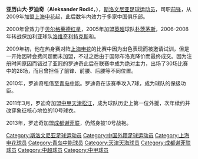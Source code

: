{{Infobox football biography
| playername = 罗迪奇
| image = Alexander Rodic 2011.jpg
| fullname = 亚历山大·罗迪奇
| englishfullname = Aleksander Rodic
| dateofbirth = {{birth date and age|1979|12|26}}
| cityofbirth = [[波斯尼亞杜比察|杜比察]]
| countryofbirth = [[南斯拉夫|前南斯拉夫]]
| height = {{height|m=1.86}} 
| currentclub = {{flagicon|CHN}} [[成都谢菲联|成都谢菲联]] 
| clubnumber = 10
| position = 前锋
| youthyears1 = 1989-1998年
| youthclubs1 = {{flagicon|SLO}} [[戈里察足球俱樂部|戈里察]]
| years1 = 1998-2000
| years2 = 2000
| years3 = 2001
| years4 = 2001-2002
| years5 = 2002-2004
| years6 = 2005
| years7 = 2005-2006
| years8 = 2006-2007
| years9 = 2007-2010
| years10 = 2009
| years11 = 2010
| years12 = 2011-2012
| years13 = 2013-
| clubs1 = {{flagicon|SLO}} [[戈里察足球俱樂部|戈里察]]
| clubs2 = {{flagicon|SRB}} [[贝尔格莱德红星|贝尔格莱德红星]]
| clubs3 = {{flagicon|BEL}} [[皇家韋斯達路足球會|韦斯特尔洛]]
| clubs4 = {{flagicon|BEL}} {{tsl|en|K.F.C. Verbroedering Geel||赫尔}}
| clubs5 = {{flagicon|SLO}} [[戈里察足球俱樂部|戈里察]]
| clubs6 = {{flagicon|ENG}} [[朴茨茅斯足球俱乐部|朴茨茅斯]]
| clubs7 = {{flagicon|TUR}} [[卡塞利體育|凯塞里斯波]]
| clubs8 = {{flagicon|BUL}} [[洛维奇利特克斯|洛维奇利特克斯]]
| clubs9 = {{flagicon|SLO}} {{tsl|en|Interblock Ljubljana||国际布洛克}}
| clubs10 = →{{flagicon|CHN}} [[上海申花|上海申花]]''(租借)''
| clubs11 = →{{flagicon|CHN}} [[青岛中能|青岛中能]]''(租借)''
| clubs12 = {{flagicon|CHN}} [[天津松江|天津松江]]
| clubs13 = {{flagicon|CHN}} [[成都谢菲联|成都谢菲联]]
| caps1 = 0 
| goals1 = 0
| caps2 = 0
| goals2 = 0
| caps3 = 6
| goals3 = 0
| caps4 = 30
| goals4 = 3
| caps5 = 60
| goals5 = 18
| caps6 = 4
| goals6 = 0
| caps7 = 16 
| goals7 = 7
| caps8 = 14
| goals8 = 1
| caps9 = 34
| goals9 = 6
| caps10 = 28
| goals10 = 5
| caps11 = 25 
| goals11 = 7
| caps12 = 43
| goals12 = 12
| caps13 = 24
| goals13 = 2
| nationalyears1 = 2004-2006年
| nationalteam1 = {{fb|SLO}}
| nationalcaps1 = 13
| nationalgoals1 = 3
| pcupdate = 2013-11-30
| ntupdate = 2009-01-01
}}
'''亚历山大·罗迪奇'''（'''Aleksander Rodić'''，{{bd|1979年|12月26日|||R}}），[[斯洛文尼亚|斯洛文尼亚]][[足球|足球]][[运动员|运动员]]，司职[[前锋_(足球)|前锋]]，从2009年加盟[[上海申花|上海申花]]起，此后数年内效力于多家中国俱乐部。

2000年曾效力于[[贝尔格莱德红星|贝尔格莱德红星]]，2005年加盟[[英超|英超]]球队[[朴茨茅斯足球俱乐部|朴茨茅斯]]，2006-2008年转战保加利亚球队[[洛维奇利特克斯|洛维奇利特克斯]]和{{tsl|en|Interblock Ljubljana||国际布洛克}}。

2009年初，他在热身赛对阵[[上海申花|上海申花]]的比赛中因为出色表现而被邀请试训，但是一开始因转会费问题而未加盟，不过之后由于国际布洛克降价而最终成交。因为注册时间原因而错过了亚冠的罗迪奇此后在联赛中成为绝对主力，出场了30场比赛中的28场，而且曾担任了前锋、前腰、后腰等不同位置。

2010年，罗迪奇租借至[[青岛中能|青岛中能]]。罗迪奇在该赛季攻入7球，成为球队的保级功臣。

2011年3月，罗迪奇加盟[[中甲|中甲]][[天津松江|天津松江]]，成为球队历史上第一位外援，次年续约并改穿象征核心地位的10号球衣。

2013年，罗迪奇加盟[[成都谢菲联|成都谢菲联]]，仍然身披10号战袍。

{{2009年上海申花名单}}
{{2010年青岛中能名单}}
{{2012年中甲分类名单松江}}
{{2013年中甲分类名单成都}}

{{DEFAULTSORT:Rodic, Aleksander}}
[[Category:斯洛文尼亚足球运动员|Category:斯洛文尼亚足球运动员]]
[[Category:中国外籍足球运动员|Category:中国外籍足球运动员]]
[[Category:上海申花球员|Category:上海申花球员]]
[[Category:青岛中能球员|Category:青岛中能球员]]
[[Category:天津天海球员|Category:天津天海球员]]
[[Category:成都谢菲联球员|Category:成都谢菲联球员]]
[[Category:中超球员|Category:中超球员]]
[[Category:中甲球员|Category:中甲球员]]